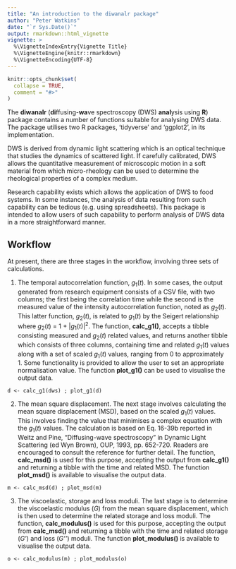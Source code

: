 ---
title: "An introduction to the diwanalr package"
author: "Peter Watkins"
date: "`r Sys.Date()`"
output: rmarkdown::html_vignette
vignette: >
  %\VignetteIndexEntry{Vignette Title}
  %\VignetteEngine{knitr::rmarkdown}
  %\VignetteEncoding{UTF-8}
---

```{r setup, include = FALSE}
knitr::opts_chunk$set(
  collapse = TRUE,
  comment = "#>"
)
```

The **diwanalr** (**di**ffusing-**wa**ve spectroscopy (DWS) **anal**ysis using **R**) package contains a number of functions suitable for analysing DWS data. The package utilises two R packages, 'tidyverse' and 'ggplot2', in its implementation.

DWS is derived from dynamic light scattering which is an optical technique that studies the dynamics of scattered light. If carefully calibrated, DWS allows the quantitative measurement of microscopic motion in a soft material from which micro-rheology can be used to determine the rheological properties of a complex medium.

Research capability exists which allows the application of DWS to food systems. In some instances, the analysis of data resulting from such capability can be tedious (e.g. using spreadsheets). This package is intended to allow users of such capability to perform analysis of DWS data in a more straightforward manner.


## Workflow
At present, there are three stages in the workflow, involving three sets of calculations.

1. The temporal autocorrelation function, *g*~1~(*t*).
In some cases, the output generated from research equipment consists of a CSV file, with two columns; the first being the correlation time while the second is the measured value of the intensity autocorrelation function, noted as *g*~2~(*t*). This latter function, *g*~2~(*t*), is related to *g*~1~(*t*) by the Seigert relationship where *g*~2~(*t*) = 1 + $|$*g*~1~(*t*)$|$$^2$. The function, **calc_g1()**, accepts a tibble consisting measured and *g*~2~(*t*) related values, and returns another tibble which consists of three columns, containing time and related *g*~1~(*t*) values along with a set of scaled *g*~1~(*t*) values, ranging from 0 to approximately 1. Some functionality is provided to allow the user to set an appropriate normalisation value. The function **plot_g1()** can be used to visualise the output data.

``` 
d <- calc_g1(dws) ; plot_g1(d)
```


2. The mean square displacement.
The next stage involves calculating the mean square displacement (MSD), based on the scaled *g*~1~(*t*) values. This involves finding the value that minimises a complex equation with the *g*~1~(*t*) values. The calculation is based on Eq. 16-39b reported in Weitz and Pine, "Diffusing-wave spectroscopy" in Dynamic Light Scattering (ed Wyn Brown), OUP, 1993, pp. 652-720. Readers are encouraged to consult the reference for further detail. The function, **calc_msd()** is used for this purpose, accepting the output from **calc_g1()** and returning a tibble with the time and related MSD. The function **plot_msd()** is available to visualise the output data.

``` 
m <- calc_msd(d) ; plot_msd(m)
```

3. The viscoelastic, storage and loss moduli.
The last stage is to determine the viscoelastic modulus (*G*) from the mean square displacement, which is then used to determine the related storage and loss moduli. The function, **calc_modulus()** is used for this purpose, accepting the output from **calc_msd()** and returning a tibble with the time and related storage (*G'*) and loss (*G''*) moduli. The function **plot_modulus()** is available to visualise the output data.

``` 
o <- calc_modulus(m) ; plot_modulus(o)
```




